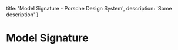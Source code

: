 
  title: 'Model Signature - Porsche Design System',
  description: 'Some description'
}

# Model Signature <ComponentStatus tagName="p-model-signature"></ComponentStatus>

<TableOfContents headings={[]} />

